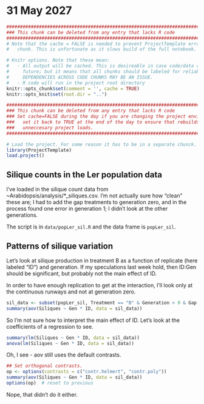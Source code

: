 # 31 May 2027
```r
#######################################################################################
### This chunk can be deleted from any entry that lacks R code                      ###
#######################################################################################
# Note that the cache = FALSE is needed to prevent ProjectTemplate errors in the next 
#   chunk. This is unfortunate as it slows build of the full notebook.

# Knitr options. Note that these mean:
#   - All output will be cached. This is desireable in case code/data changes in the 
#     future; but it means that all chunks should be labeled for reliable behavior. 
#     DEPENDENCIES ACROSS CODE CHUNKS MAY BE AN ISSUE.
#   - R code will run in the project root directory
knitr::opts_chunk$set(comment = '', cache = TRUE)
knitr::opts_knit$set(root.dir = "..")
```
```r
#######################################################################################
### This chunk can be deleted from any entry that lacks R code                      ###
### Set cache=FALSE during the day if you are changing the project environment;     ###
###   set it back to TRUE at the end of the day to ensure that rebuilds don't do    ###
###   unneccesary project loads.                                                    ###
#######################################################################################

# Load the project. For some reason it has to be in a separate chunck.
library(ProjectTemplate)
load.project()
```

## Silique counts in the Ler population data
I've loaded in the silique count data from ~Arabidopsis/analysis/*_siliques.csv. I'm not actually sure how "clean" these are; I had to add the gap treatments to generation zero, and in the process found one error in generation 1; I didn't look at the other generations.

The script is in `data/popLer_sil.R` and the data frame is `popLer_sil`. 

## Patterns of silique variation
Let's look at silique production in treatment B as a function of replicate (here labeled "ID") and generation. If my speculations last week hold, then ID:Gen should be significant, but probably not the main effect of ID.

In order to have enough replication to get at the interaction, I'll look only at the continuous runways and not at generation zero.

```r
sil_data <- subset(popLer_sil, Treatment == "B" & Generation > 0 & Gap == "0p")
summary(aov(Siliques ~ Gen * ID, data = sil_data)) 
```
So I'm not sure how to interpret the main effect of ID. Let's look at the coefficients of a regression to see.
```r
summary(lm(Siliques ~ Gen * ID, data = sil_data)) 
anova(lm(Siliques ~ Gen * ID, data = sil_data))
```
Oh, I see - aov still uses the default contrasts.
```r
## Set orthogonal contrasts.
op <- options(contrasts = c("contr.helmert", "contr.poly"))
summary(aov(Siliques ~ Gen * ID, data = sil_data)) 
options(op)  # reset to previous
```
Nope, that didn't do it either.

